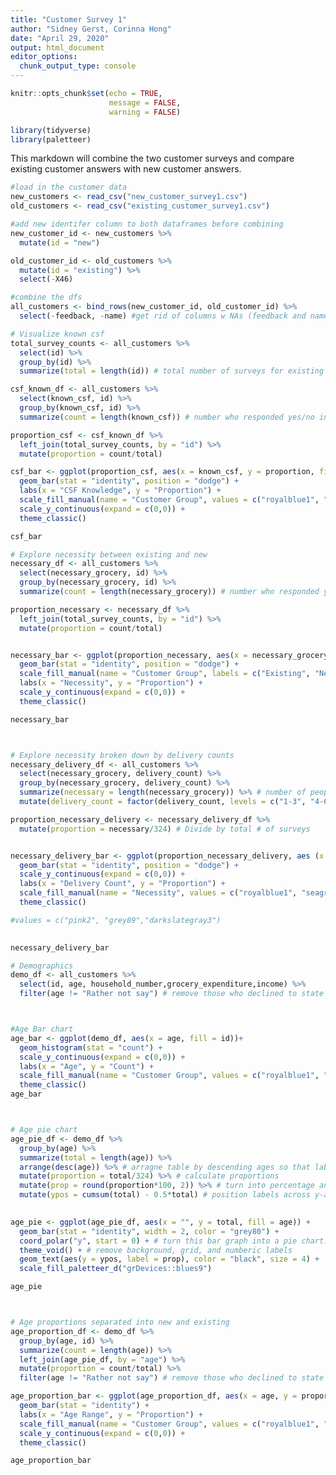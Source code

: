 ```yaml
---
title: "Customer Survey 1"
author: "Sidney Gerst, Corinna Hong"
date: "April 29, 2020"
output: html_document
editor_options: 
  chunk_output_type: console
---
```


```r
knitr::opts_chunk$set(echo = TRUE,
                      message = FALSE,
                      warning = FALSE)

library(tidyverse)
library(paletteer)

```

This markdown will combine the two customer surveys and compare existing customer answers with new customer answers. 

```r

#load in the customer data
new_customers <- read_csv("new_customer_survey1.csv")
old_customers <- read_csv("existing_customer_survey1.csv")

#add new identifer column to both dataframes before combining
new_customer_id <- new_customers %>%
  mutate(id = "new")

old_customer_id <- old_customers %>%
  mutate(id = "existing") %>%
  select(-X46)

#combine the dfs
all_customers <- bind_rows(new_customer_id, old_customer_id) %>%
  select(-feedback, -name) #get rid of columns w NAs (feedback and names), we don't care

```

```r

# Visualize known csf
total_survey_counts <- all_customers %>% 
  select(id) %>%
  group_by(id) %>% 
  summarize(total = length(id)) # total number of surveys for existing and new

csf_known_df <- all_customers %>% 
  select(known_csf, id) %>% 
  group_by(known_csf, id) %>% 
  summarize(count = length(known_csf)) # number who responded yes/no in existing and new

proportion_csf <- csf_known_df %>% 
  left_join(total_survey_counts, by = "id") %>% 
  mutate(proportion = count/total)

csf_bar <- ggplot(proportion_csf, aes(x = known_csf, y = proportion, fill = id)) + 
  geom_bar(stat = "identity", position = "dodge") +
  labs(x = "CSF Knowledge", y = "Proportion") +
  scale_fill_manual(name = "Customer Group", values = c("royalblue1", "seagreen"), labels = c("Existing", "New")) + # change legend name, color, and labels
  scale_y_continuous(expand = c(0,0)) +
  theme_classic()

csf_bar

```

```r

# Explore necessity between existing and new
necessary_df <- all_customers %>% 
  select(necessary_grocery, id) %>% 
  group_by(necessary_grocery, id) %>% 
  summarize(count = length(necessary_grocery)) # number who responded yes/sometimes/no in existing and new

proportion_necessary <- necessary_df %>% 
  left_join(total_survey_counts, by = "id") %>% 
  mutate(proportion = count/total)


necessary_bar <- ggplot(proportion_necessary, aes(x = necessary_grocery, y = proportion, fill = id)) + 
  geom_bar(stat = "identity", position = "dodge") +
  scale_fill_manual(name = "Customer Group", labels = c("Existing", "New"), values = c("royalblue1", "seagreen")) +
  labs(x = "Necessity", y = "Proportion") +
  scale_y_continuous(expand = c(0,0)) +
  theme_classic()

necessary_bar



# Explore necessity broken down by delivery counts
necessary_delivery_df <- all_customers %>% 
  select(necessary_grocery, delivery_count) %>% 
  group_by(necessary_grocery, delivery_count) %>% 
  summarize(necessary = length(necessary_grocery)) %>% # number of people who said yes/sometimes/no based on the # of deliveries they have received
  mutate(delivery_count = factor(delivery_count, levels = c("1-3", "4-6", "7-9","10 or more")))

proportion_necessary_delivery <- necessary_delivery_df %>% 
  mutate(proportion = necessary/324) # Divide by total # of surveys


necessary_delivery_bar <- ggplot(proportion_necessary_delivery, aes (x = delivery_count, y = proportion, fill = necessary_grocery)) +
  geom_bar(stat = "identity", position = "dodge") +
  scale_y_continuous(expand = c(0,0)) +
  labs(x = "Delivery Count", y = "Proportion") +
  scale_fill_manual(name = "Necessity", values = c("royalblue1", "seagreen","lightsalmon2")) + # change legend name and color
  theme_classic()

#values = c("pink2", "grey89","darkslategray3")
  

necessary_delivery_bar

```

```r

# Demographics
demo_df <- all_customers %>% 
  select(id, age, household_number,grocery_expenditure,income) %>%
  filter(age != "Rather not say") # remove those who declined to state



#Age Bar chart
age_bar <- ggplot(demo_df, aes(x = age, fill = id))+
  geom_histogram(stat = "count") +
  scale_y_continuous(expand = c(0,0)) +
  labs(x = "Age", y = "Count") +
  scale_fill_manual(name = "Customer Group", values = c("royalblue1", "seagreen"), labels = c("Existing", "New")) +
  theme_classic() 
age_bar



# Age pie chart
age_pie_df <- demo_df %>% 
  group_by(age) %>% 
  summarize(total = length(age)) %>%
  arrange(desc(age)) %>% # arragne table by descending ages so that labels are put in the right area
  mutate(proportion = total/324) %>% # calculate proportions
  mutate(prop = round(proportion*100, 2)) %>% # turn into percentage and round to 2 decimal points
  mutate(ypos = cumsum(total) - 0.5*total) # position labels across y-axis
  

age_pie <- ggplot(age_pie_df, aes(x = "", y = total, fill = age)) +
  geom_bar(stat = "identity", width = 2, color = "grey80") +
  coord_polar("y", start = 0) + # turn this bar graph into a pie chart!
  theme_void() + # remove background, grid, and numberic labels
  geom_text(aes(y = ypos, label = prop), color = "black", size = 4) +
  scale_fill_paletteer_d("grDevices::blues9")

age_pie 



# Age proportions separated into new and existing
age_proportion_df <- demo_df %>% 
  group_by(age, id) %>% 
  summarize(count = length(age)) %>% 
  left_join(age_pie_df, by = "age") %>% 
  mutate(proportion = count/total) %>% 
  filter(age != "Rather not say") # remove those who declined to state

age_proportion_bar <- ggplot(age_proportion_df, aes(x = age, y = proportion, fill = id)) + 
  geom_bar(stat = "identity") +
  labs(x = "Age Range", y = "Proportion") +
  scale_fill_manual(name = "Customer Group", values = c("royalblue1", "seagreen"), labels = c("Existing", "New")) +
  scale_y_continuous(expand = c(0,0)) +
  theme_classic()

age_proportion_bar

```


